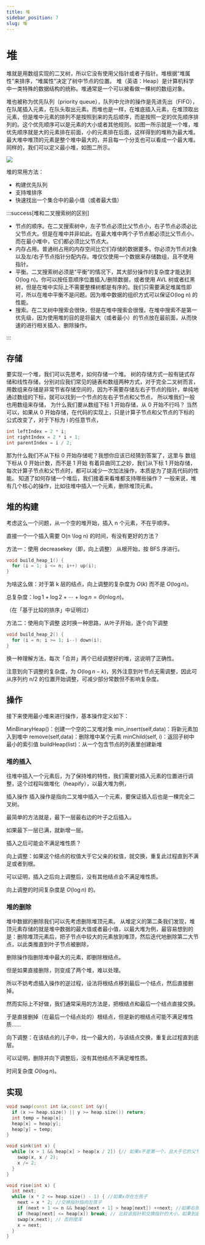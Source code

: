```yaml
---
title: 堆
sidebar_position: 7
slug: 堆
---
```


# 堆

堆就是用数组实现的二叉树，所以它没有使用父指针或者子指针。堆根据“堆属性”来排序，“堆属性”决定了树中节点的位置。
堆（英语：Heap）是计算机科学中一类特殊的数据结构的统称。堆通常是一个可以被看做一棵树的数组对象。

堆也被称为优先队列（priority queue），队列中允许的操作是先进先出（FIFO），在队尾插入元素，在队头取出元素。而堆也是一样，在堆底插入元素，在堆顶取出元素，但是堆中元素的排列不是按照到来的先后顺序，而是按照一定的优先顺序排列的。这个优先顺序可以是元素的大小或者其他规则。如图一所示就是一个堆，堆优先顺序就是大的元素排在前面，小的元素排在后面，这样得到的堆称为最大堆。最大堆中堆顶的元素是整个堆中最大的，并且每一个分支也可以看成一个最大堆。同样的，我们可以定义最小堆，如图二所示。

![](/res/heap.jpg)

堆的常用方法：

- 构建优先队列
- 支持堆排序
- 快速找出一个集合中的最小值（或者最大值）

:::success[堆和二叉搜索树的区别]

- 节点的顺序。在二叉搜索树中，左子节点必须比父节点小，右子节点必须必比父节点大。但是在堆中并非如此。在最大堆中两个子节点都必须比父节点小，而在最小堆中，它们都必须比父节点大。
- 内存占用。普通树占用的内存空间比它们存储的数据要多。你必须为节点对象以及左/右子节点指针分配内存。堆仅仅使用一个数据来存储数组，且不使用指针。
- 平衡。二叉搜索树必须是“平衡”的情况下，其大部分操作的复杂度才能达到O(log n)。你可以按任意顺序位置插入/删除数据，或者使用 AVL 树或者红黑树，但是在堆中实际上不需要整棵树都是有序的。我们只需要满足堆属性即可，所以在堆中平衡不是问题。因为堆中数据的组织方式可以保证O(log n) 的性能。
- 搜索。在二叉树中搜索会很快，但是在堆中搜索会很慢。在堆中搜索不是第一优先级，因为使用堆的目的是将最大（或者最小）的节点放在最前面，从而快速的进行相关插入、删除操作。

:::

## 存储

要实现一个堆，我们可以先思考，如何存储一个堆。
树的存储方式一般有链式存储和线性存储，分别对应我们常见的链表和数组两种方式，对于完全二叉树而言，用数组来存储是非常节省存储空间的，因为不需要存储左右子节点的指针，单纯地通过数组的下标，就可以找到一个节点的左右子节点和父节点，
所以堆我们一般也用数组来存储，
为什么我们要从数组下标 1 开始存储，从 0 开始不行吗？
当然可以，如果从 0 开始存储，在代码的实现上，只是计算子节点和父节点的下标的公式改变了，对于下标为 i 的任意节点，

```cpp
int leftIndex = 2 * i;
int rightIndex = 2 * i + 1;
int parentIndex = i / 2;
```


那为什么我们不从下标 0 开始存储呢？我想你应该已经猜到答案了，这里与 数组下标从 0 开始计数，而不是 1 开始 有着异曲同工之妙，我们从下标 1 开始存储，每次计算子节点和父节点时，都可以减少一次加法操作，本质是为了提高代码的性能。
知道了如何存储一个堆后，我们接着来看堆都支持哪些操作？
一般来说，堆有几个核心的操作，比如往堆中插入一个元素，删除堆顶元素。

## 堆的构建

考虑这么一个问题，从一个空的堆开始，插入 n 个元素，不在乎顺序。

直接一个一个插入需要 O(n \log n) 的时间，有没有更好的方法？

方法一：使用 decreasekey（即，向上调整）
从根开始，按 BFS 序进行。

```cpp
void build_heap_1() {
  for (i = 1; i <= n; i++) up(i);
}
```
为啥这么做：对于第 k 层的结点，向上调整的复杂度为 $O(k)$ 而不是 $O(\log n)$。

总复杂度：$\log 1 + \log 2 + \cdots + \log n = \Theta(n \log n)$。

（在「基于比较的排序」中证明过）

方法二：使用向下调整
这时换一种思路，从叶子开始，逐个向下调整

```cpp
void build_heap_2() {
  for (i = n; i >= 1; i--) down(i);
}
```
换一种理解方法，每次「合并」两个已经调整好的堆，这说明了正确性。

注意到向下调整的复杂度，为 $O(\log n - k)$，另外注意到叶节点无需调整，因此可从序列约 n/2 的位置开始调整，可减少部分常数但不影响复杂度。

## 操作

接下来使用最小堆来进行操作，基本操作定义如下：

MinBinaryHeap()：创建一个空的二叉堆对象
min_insert(self,data)：将新元素加入到堆中
remove(self,data)：删除堆中某个元素
minChild(self, i)：返回子树中最小的索引值
buildHeap(list)：从一个包含节点的列表里创建新堆

### 堆的插入

往堆中插入一个元素后，为了保持堆的特性，我们需要对插入元素的位置进行调整，这个过程叫做堆化（heapify），以最大堆为例，

插入操作
插入操作是指向二叉堆中插入一个元素，要保证插入后也是一棵完全二叉树。

最简单的方法就是，最下一层最右边的叶子之后插入。

如果最下一层已满，就新增一层。

插入之后可能会不满足堆性质？

向上调整：如果这个结点的权值大于它父亲的权值，就交换，重复此过程直到不满足或者到根。

可以证明，插入之后向上调整后，没有其他结点会不满足堆性质。

向上调整的时间复杂度是 $O(\log n)$ 的。

### 堆的删除

堆中数据的删除我们可以先考虑删除堆顶元素。
从堆定义的第二条我们发现，堆顶元素存储的就是堆中数据的最大值或者最小值，以最大堆为例，最容易想到的是：删除堆顶元素后，把子节点中较大的元素放到堆顶，然后迭代地删除第二大节点，以此类推直到叶子节点被删除，

删除操作指删除堆中最大的元素，即删除根结点。

但是如果直接删除，则变成了两个堆，难以处理。

所以不妨考虑插入操作的逆过程，设法将根结点移到最后一个结点，然后直接删掉。

然而实际上不好做，我们通常采用的方法是，把根结点和最后一个结点直接交换。

于是直接删掉（在最后一个结点处的）根结点，但是新的根结点可能不满足堆性质……

向下调整：在该结点的儿子中，找一个最大的，与该结点交换，重复此过程直到底层。

可以证明，删除并向下调整后，没有其他结点不满足堆性质。

时间复杂度 $O(\log n)$。

## 实现

```cpp title="不用stl"
void swap(const int &x,const int &y){
  if (x >= heap.size() || y >= heap.size()) return;
  int temp = heap[x];
  heap[x] = heap[y];
  heap[y] = temp;
}

void sink(int x) {
  while (x > 1 && heap[x] > heap[x / 2]) {// 如果x不是第一个，且大于它的父节点， 交换它和父节点并指向上一个。
    swap(x, x / 2);
    x /= 2;
  }
}

void rise(int x) {
  int next;
  while (x * 2 <= heap.size() - 1) { //如果x存在左孩子
    next = x * 2; //交换指针指向左孩子
    if (next + 1 <= n && heap[next + 1] > heap[next]) ++next; //如果右孩子存在且右孩子比左孩子大，指向右孩子
    if (heap[next] <= heap[x]) break; // 比较该指针和交换指针的大小，如果到底，则跳出循环
    swap(x,next); // 否则搅浑
    x = next;
  }
}
```
